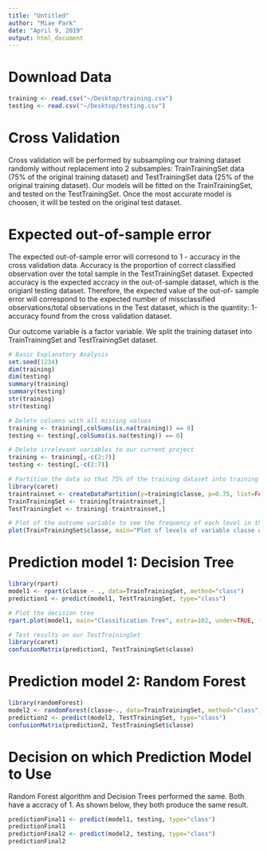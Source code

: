 ```yaml
---
title: "Untitled"
author: "Miae Park"
date: "April 9, 2019"
output: html_document
---
```

# Download Data
```r
training <- read.csv("~/Desktop/training.csv")
testing <- read.csv("~/Desktop/testing.csv")
```

# Cross Validation
Cross validation will be performed by subsampling our training dataset randomly without replacement into 2 subsamples:
TrainTrainingSet data (75% of the original training dataset) and TestTrainingSet data (25% of the original training 
dataset). Our models will be fitted on the TrainTrainingSet, and tested on the TestTrainingSet. Once the most accurate model
is choosen, it will be tested on the original test dataset. 

# Expected out-of-sample error
The expected out-of-sample error will corresond to 1 - accuracy in the cross validation data. Accuracy is the proportion of
correct classified observation over the total sample in the TestTrainingSet dataset. Expected accuracy is the expected
accracy in the out-of-sample dataset, which is the origianl testing dataset. Therefore, the expected value of the out-of-
sample error will correspond to the expected number of missclassified observations/total observations in the Test dataset, 
which is the quantity: 1-accuracy found from the cross validation dataset. 

Our outcome variable is a factor variable. We split the training dataset into TrainTrainingSet and TestTrainingSet dataset.

```r
# Basic Explanatory Analysis
set.seed(1234)
dim(training)
dim(testing)
summary(training)
summary(testing)
str(training)
str(testing)

# Delete columns with all missing values  
training <- training[,colSums(is.na(training)) == 0]
testing <- testing[,colSums(is.na(testing)) == 0]

# Delete irrelevant variables to our current project
training <- training[,-c(2:7)]
testing <- testing[,-c(2:7)]

# Partition the data so that 75% of the training dataset into training and the remaining 25% to testing 
library(caret)
traintrainset <- createDataPartition(y=training$classe, p=0.75, list=FALSE)
TrainTrainingSet <- training[traintrainset,]
TestTrainingSet <- training[-traintrainset,]

# Plot of the outcome variable to see the frequency of each level in the TrainTrainingSet. 
plot(TrainTrainingSet$classe, main="Plot of levels of variable classe within the TrainTrainingSet", xlab="classe", ylab="Frequency")
```

# Prediction model 1: Decision Tree 
```r
library(rpart)
model1 <- rpart(classe ~ ., data=TrainTrainingSet, method="class")
prediction1 <- predict(model1, TestTrainingSet, type="class")

# Plot the decision tree
rpart.plot(model1, main="Classification Tree", extra=102, under=TRUE, faclen=0)

# Test results on our TestTrainingSet 
library(caret)
confusionMatrix(prediction1, TestTrainingSet$classe)
```

# Prediction model 2: Random Forest 
```r
library(randomForest)
model2 <- randomForest(classe~., data=TrainTrainingSet, method="class")
prediction2 <- predict(model2, TestTrainingSet, type="class")
confusionMatrix(prediction2, TestTrainingSet$classe)
```

# Decision on which Prediction Model to Use 
Random Forest algorithm and Decision Trees performed the same. Both have a accracy of 1. As shown below, they both produce
the same result. 
```r
predictionFinal1 <- predict(model1, testing, type="class")
predictionFinal1
predictionFinal2 <- predict(model2, testing, type="class")
predictionFinal2  
```
